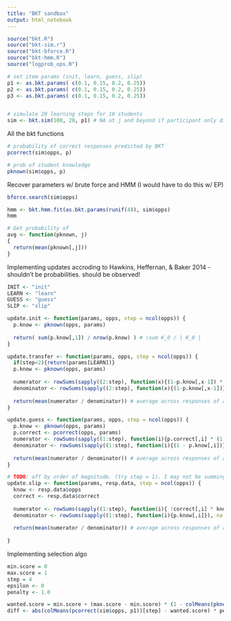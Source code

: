 ```yaml
---
title: "BKT sandbox"
output: html_notebook
---
```


```r
source("bkt.R")
source("bkt-sim.r")
source("bkt-bforce.R")
source("bkt-hmm.R")
source("logprob_ops.R")
```


```r
# set item params (init, learn, guess, slip)
p1 <- as.bkt.params( c(0.1, 0.15, 0.2, 0.25))
p2 <- as.bkt.params( c(0.1, 0.15, 0.2, 0.25))
p3 <- as.bkt.params( c(0.1, 0.15, 0.2, 0.25))


# simulate 20 learning steps for 10 students
sim <- bkt.sim(100, 20, p1) # NA at j and beyond if participant only did j-1 opportunities
```

All the bkt functions
```r
# probability of correct responses predicted by BKT
pcorrect(sim$opps, p)

# prob of student knowledge
pknown(sim$opps, p)
```

Recover parameters w/ brute force and HMM (I would have to do this w/ EP)
```r
bforce.search(sim$opps)

hmm <- bkt.hmm.fit(as.bkt.params(runif(4)), sim$opps)
hmm
```


```r
# Get probability of 
avg <- function(pknown, j)
{
  return(mean(pknown[,j]))
}
```

Implementing updates accroding to Hawkins, Heffernan, & Baker 2014
- shouldn't be probabilities. should be observed!
```r
INIT <- "init"
LEARN <- "learn"
GUESS <- "guess"
SLIP <- "slip"

update.init <- function(params, opps, step = ncol(opps)) {
  p.know <- pknown(opps, params)
  
  return( sum(p.know[,1]) / nrow(p.know) ) # \sum K_0 / | K_0 |
}

update.transfer <- function(params, opps, step = ncol(opps)) {
  if(step<2){return(params[LEARN])}
  p.know <- pknown(opps, params)
  
  numerator <- rowSums(sapply((2:step), function(x){(1-p.know[,x-1]) * p.know[,x]}), na.rm = TRUE) # \sum_{i \neq 0} (1 - K_{i-1}) * K_i
  denominator <- rowSums(sapply((2:step), function(x){(1-p.know[,x-1])}), na.rm = TRUE) # \sum_{i \neq 0} (1 - K_{i-1})
  
  return(mean(numerator / denominator)) # average across responses of all students
}

update.guess <- function(params, opps, step = ncol(opps)) {
  p.know <- pknown(opps, params)
  p.correct <- pcorrect(opps, params)
  numerator <- rowSums(sapply((1:step), function(i){p.correct[,i] * (1 - p.know[,i])}), na.rm = TRUE) # \sum_{i} C_i * (1 - K_i)
  denominator <- rowSums(sapply((1:step), function(i){(1 - p.know[,i])}), na.rm = TRUE) # \sum_{i} (1 - K_{i})
  
  return(mean(numerator / denominator)) # average across responses of all students
}

# TODO: off by order of magnitude. (try step = 1). I may not be summing things correctly
update.slip <- function(params, resp.data, step = ncol(opps)) {
  know <- resp.data$opps
  correct <- resp.data$correct
  
  numerator <- rowSums(sapply((1:step), function(i){ !correct[,i] * know[,i]}), na.rm = TRUE) # \sum_{i} (1 - C_i) * K_i
  denominator <- rowSums(sapply((1:step), function(i){p.know[,i]}), na.rm = TRUE) # \sum_{i} (K_{i})
  
  return(mean(numerator / denominator)) # average across responses of all students
  
}
```



Implementing selection algo
```r
min.score = 0
max.score = 1
step = 4
epsilon <- 0
penalty <- 1.0

wanted.score = min.score + (max.score - min.score) * (1 - colMeans(pknown(sim$opps, p1))[step]) + epsilon 
diff <- abs(colMeans(pcorrect(sim$opps, p1))[step] - wanted.score) * penalty
```
